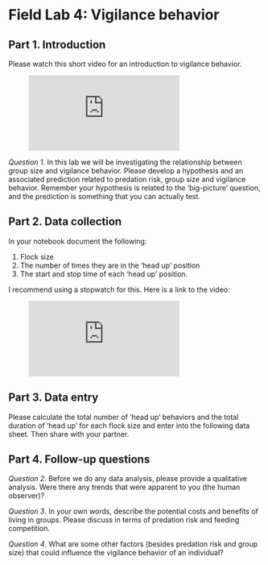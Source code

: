 # Field Lab 4: Vigilance behavior {-}

## Part 1. Introduction {-}
Please watch this short video for an introduction to vigilance behavior.
<!-- blank line -->
<figure class="video_container">
  <iframe src="https://www.youtube.com/embed/gICgaiPjucU" frameborder="0" allowfullscreen="true"> </iframe>
</figure>
<!-- blank line -->

*Question 1*. In this lab we will be investigating the relationship between group size and vigilance behavior. Please develop a hypothesis and an associated prediction related to predation risk, group size and vigilance behavior. Remember your hypothesis is related to the ‘big-picture’ question, and the prediction is something that you can actually test.


## Part 2. Data collection {-}
In your notebook document the following:

1. Flock size  
2. The number of times they are in the ‘head up’ position  
3. The start and stop time of each ‘head up’ position.   

I recommend using a stopwatch for this. Here is a link to the video:

<!-- blank line -->
<figure class="video_container">
  <iframe src="https://www.youtube.com/embed/oeJHW5n-PXY" frameborder="0" allowfullscreen="true"> </iframe>
</figure>
<!-- blank line -->

## Part 3. Data entry  {-}
Please calculate the total number of 'head up' behaviors and the total duration of 'head up' for each flock size and enter into the following data sheet. Then share with your partner. 


## Part 4. Follow-up questions  {-}
*Question 2*. Before we do any data analysis, please provide a qualitative analysis. Were there any trends that were apparent to you (the human observer)?  

*Question 3*. In your own words, describe the potential costs and benefits of living in groups. Please discuss in terms of predation risk and feeding competition.   

*Question 4*. What are some other factors (besides predation risk and group size) that could influence the vigilance behavior of an individual?   